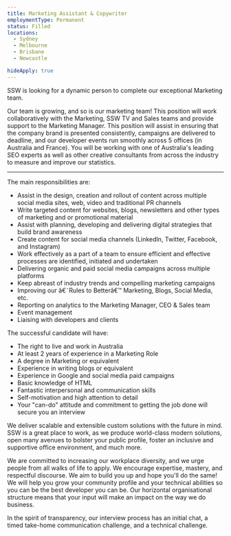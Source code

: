 ```yaml
---
title: Marketing Assistant & Copywriter
employmentType: Permanent
status: Filled
locations: 
  - Sydney
  - Melbourne
  - Brisbane
  - Newcastle

hideApply: true
---
```

        
SSW is looking for a dynamic person to complete our exceptional Marketing team.


Our team is growing, and so is our marketing team! This position will work collaboratively with the Marketing, SSW TV and Sales teams and provide support to the Marketing Manager. This position will assist in ensuring that the company brand is presented consistently, campaigns are delivered to deadline, and our developer events run smoothly across 5 offices (in Australia and France). You will be working with one of Australia's leading SEO experts as well as other creative consultants from across the industry to measure and improve our statistics.




---


The main responsibilities are:


* Assist in the design, creation and rollout of content across multiple social media sites, web, video and traditional PR channels
* Write targeted content for websites, blogs, newsletters and other types of marketing and or promotional material
* Assist with planning, developing and delivering digital strategies that build brand awareness
* Create content for social media channels (LinkedIn, Twitter, Facebook, and Instagram)
* Work effectively as a part of a team to ensure efficient and effective processes are identified, initiated and undertaken
* Delivering organic and paid social media campaigns across multiple platforms
* Keep abreast of industry trends and compelling marketing campaigns
* Improving our â€˜Rules to Betterâ€™ Marketing, Blogs, Social Media, etc.
* Reporting on analytics to the Marketing Manager, CEO & Sales team
* Event management
* Liaising with developers and clients


The successful candidate will have:


* The right to live and work in Australia
* At least 2 years of experience in a Marketing Role
* A degree in Marketing or equivalent
* Experience in writing blogs or equivalent
* Experience in Google and social media paid campaigns
* Basic knowledge of HTML
* Fantastic interpersonal and communication skills
* Self-motivation and high attention to detail
* Your "can-do" attitude and commitment to getting the job done will secure you an interview


We deliver scalable and extensible custom solutions with the future in mind. SSW is a great place to work, as we produce world-class modern solutions, open many avenues to bolster your public profile, foster an inclusive and supportive office environment, and much more.


We are committed to increasing our workplace diversity, and we urge people from all walks of life to apply. We encourage expertise, mastery, and respectful discourse. We aim to build you up and hope you'll do the same! We will help you grow your community profile and your technical abilities so you can be the best developer you can be. Our horizontal organisational structure means that your input will make an impact on the way we do business.


In the spirit of transparency, our interview process has an initial chat, a timed take-home communication challenge, and a technical challenge.



